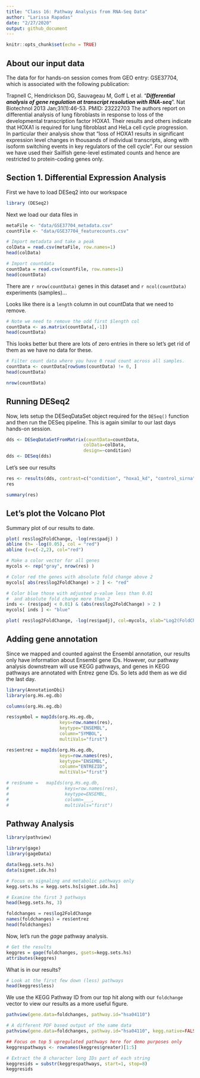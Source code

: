 ```yaml
---
title: "Class 16: Pathway Analysis from RNA-Seq Data"
author: "Larissa Rapadas"
date: "2/27/2020"
output: github_document
---
```


```r
knitr::opts_chunk$set(echo = TRUE)
```
## About our input data

The data for for hands-on session comes from GEO entry: GSE37704, which is associated with the following publication:

Trapnell C, Hendrickson DG, Sauvageau M, Goff L et al. "***Differential analysis of gene regulation at transcript resolution with RNA-seq***". Nat Biotechnol 2013 Jan;31(1):46-53. PMID: 23222703
The authors report on differential analysis of lung fibroblasts in response to loss of the developmental transcription factor HOXA1. Their results and others indicate that HOXA1 is required for lung fibroblast and HeLa cell cycle progression. In particular their analysis show that "loss of HOXA1 results in significant expression level changes in thousands of individual transcripts, along with isoform switching events in key regulators of the cell cycle". For our session we have used their Sailfish gene-level estimated counts and hence are restricted to protein-coding genes only.

## Section 1. Differential Expression Analysis

First we have to load DESeq2 into our workspace
```r
library (DESeq2)
```

Next we load our data files in
```r
metaFile <- "data/GSE37704_metadata.csv"
countFile <- "data/GSE37704_featurecounts.csv"

# Import metadata and take a peak
colData = read.csv(metaFile, row.names=1)
head(colData)

# Import countdata
countData = read.csv(countFile, row.names=1)
head(countData)
```

There are `r nrow(countData)` genes in this dataset and `r ncol(countData)` experiments (samples)...

Looks like there is a `length` column in out countData that we need to remove. 

```r
# Note we need to remove the odd first $length col
countData <- as.matrix(countData[,-1])
head(countData)
```
This looks better but there are lots of zero entries in there so let's get rid of them as we have no data for these.

```r
# Filter count data where you have 0 read count across all samples.
countData <- countData[rowSums(countData) != 0, ]
head(countData)
```
```r
nrow(countData)
```
## Running DESeq2

Now, lets setup the DESeqDataSet object required for the `DESeq()` function and then run the DESeq pipeline. This is again similar to our last days hands-on session.

```r
dds <- DESeqDataSetFromMatrix(countData=countData,
                             colData=colData,
                             design=~condition)
dds <- DESeq(dds)
```

Let's see our results
```r
res <- results(dds, contrast=c("condition", "hoxa1_kd", "control_sirna"))
res
```
```r
summary(res)
```

## Let's plot the Volcano Plot

Summary plot of our results to date.

```r
plot( res$log2FoldChange, -log(res$padj) )
abline (h= -log(0.05), col = "red")
abline (v=c(-2,2), col="red")
```

```r
# Make a color vector for all genes
mycols <- rep("gray", nrow(res) )

# Color red the genes with absolute fold change above 2
mycols[ abs(res$log2FoldChange) > 2 ] <- "red"

# Color blue those with adjusted p-value less than 0.01
#  and absolute fold change more than 2
inds <- (res$padj < 0.01) & (abs(res$log2FoldChange) > 2 )
mycols[ inds ] <- "blue"

plot( res$log2FoldChange, -log(res$padj), col=mycols, xlab="Log2(FoldChange)", ylab="-Log(P-value)" )
```

## Adding gene annotation

Since we mapped and counted against the Ensembl annotation, our results only have information about Ensembl gene IDs. However, our pathway analysis downstream will use KEGG pathways, and genes in KEGG pathways are annotated with Entrez gene IDs. So lets add them as we did the last day.
```r
library(AnnotationDbi)
library(org.Hs.eg.db)
```
```r
columns(org.Hs.eg.db)
```
```r
res$symbol = mapIds(org.Hs.eg.db,
                    keys=row.names(res), 
                    keytype="ENSEMBL",
                    column="SYMBOL",
                    multiVals="first")
```
```r
res$entrez = mapIds(org.Hs.eg.db,
                    keys=row.names(res),
                    keytype="ENSEMBL",
                    column="ENTREZID",
                    multiVals="first")
```
```r
# res$name =   mapIds(org.Hs.eg.db,
#                     keys=row.names(res),
#                     keytype=ENSEMBL,
#                     column=___,
#                     multiVals="first")

```

## Pathway Analysis
```r
library(pathview)
```
```r
library(gage)
library(gageData)

data(kegg.sets.hs)
data(sigmet.idx.hs)

# Focus on signaling and metabolic pathways only
kegg.sets.hs = kegg.sets.hs[sigmet.idx.hs]

# Examine the first 3 pathways
head(kegg.sets.hs, 3)
```
```r
foldchanges = res$log2FoldChange
names(foldchanges) = res$entrez
head(foldchanges)
```
Now, let’s run the *gage* pathway analysis.

```r
# Get the results
keggres = gage(foldchanges, gsets=kegg.sets.hs)
attributes(keggres)
```

What is in our results?
```r
# Look at the first few down (less) pathways
head(keggres$less)
```

We use the KEGG Pathway ID from our top hit along with our `foldchange` vector to view our results as a more useful figure.

```r
pathview(gene.data=foldchanges, pathway.id="hsa04110")
```
```r
# A different PDF based output of the same data
pathview(gene.data=foldchanges, pathway.id="hsa04110", kegg.native=FALSE)
```
```r
## Focus on top 5 upregulated pathways here for demo purposes only
keggrespathways <- rownames(keggres$greater)[1:5]

# Extract the 8 character long IDs part of each string
keggresids = substr(keggrespathways, start=1, stop=8)
keggresids
```
```r

```

